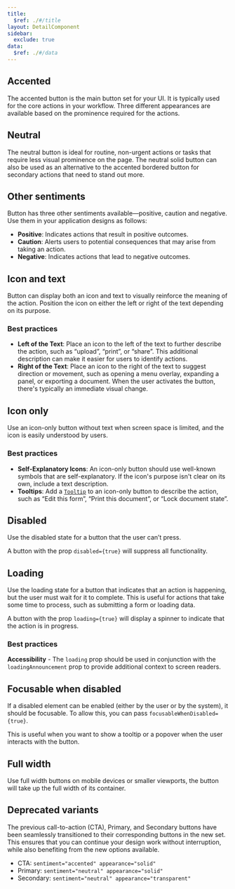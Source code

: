```yaml
---
title:
  $ref: ./#/title
layout: DetailComponent
sidebar:
  exclude: true
data:
  $ref: ./#/data
---
```


## Accented

The accented button is the main button set for your UI. It is typically used for the core actions in your workflow. Three different appearances are available based on the prominence required for the actions.

<LivePreview componentName="button" exampleName="Accented" />

## Neutral

The neutral button is ideal for routine, non-urgent actions or tasks that require less visual prominence on the page. The neutral solid button can also be used as an alternative to the accented bordered button for secondary actions that need to stand out more.

<LivePreview componentName="button" exampleName="Sentiment" />

## Other sentiments

Button has three other sentiments available—positive, caution and negative. Use them in your application designs as follows:

- **Positive**: Indicates actions that result in positive outcomes.
- **Caution**: Alerts users to potential consequences that may arise from taking an action.
- **Negative**: Indicates actions that lead to negative outcomes.

<LivePreview componentName="button" exampleName="Neutral" />

## Icon and text

Button can display both an icon and text to visually reinforce the meaning of the action. Position the icon on either the left or right of the text depending on its purpose.

### Best practices

- **Left of the Text**: Place an icon to the left of the text to further describe the action, such as “upload”, “print”, or “share”. This additional description can make it easier for users to identify actions.
- **Right of the Text**: Place an icon to the right of the text to suggest direction or movement, such as opening a menu overlay, expanding a panel, or exporting a document. When the user activates the button, there's typically an immediate visual change.

<LivePreview componentName="button" exampleName="IconAndText" />

## Icon only

Use an icon-only button without text when screen space is limited, and the icon is easily understood by users.

### Best practices

- **Self-Explanatory Icons**: An icon-only button should use well-known symbols that are self-explanatory. If the icon's purpose isn't clear on its own, include a text description.
- **Tooltips**: Add a [`Tooltip`](../tooltip) to an icon-only button to describe the action, such as “Edit this form”, “Print this document”, or “Lock document state”.

<LivePreview componentName="button" exampleName="IconOnly" />

## Disabled

Use the disabled state for a button that the user can’t press.

A button with the prop `disabled={true}` will suppress all functionality.

<LivePreview componentName="button" exampleName="Disabled" />

## Loading

Use the loading state for a button that indicates that an action is happening, but the user must wait for it to complete. This is useful for actions that take some time to process, such as submitting a form or loading data.

A button with the prop `loading={true}` will display a spinner to indicate that the action is in progress.

### Best practices

**Accessibility** - The `loading` prop should be used in conjunction with the `loadingAnnouncement` prop to provide additional context to screen readers.

<LivePreview componentName="button" exampleName="Loading" />

## Focusable when disabled

If a disabled element can be enabled (either by the user or by the system), it should be focusable. To allow this, you can pass `focusableWhenDisabled={true}`.

This is useful when you want to show a tooltip or a popover when the user interacts with the button.

<LivePreview componentName="button" exampleName="FocusableWhenDisabled" />

## Full width

Use full width buttons on mobile devices or smaller viewports, the button will take up the full width of its container.

<LivePreview componentName="button" exampleName="FullWidth" />

## Deprecated variants

The previous call-to-action (CTA), Primary, and Secondary buttons have been seamlessly transitioned to their corresponding buttons in the new set. This ensures that you can continue your design work without interruption, while also benefiting from the new options available.

- CTA: `sentiment="accented" appearance="solid"`
- Primary: `sentiment="neutral" appearance="solid"`
- Secondary: `sentiment="neutral" appearance="transparent"`

<LivePreview componentName="button" exampleName="Deprecated" />
